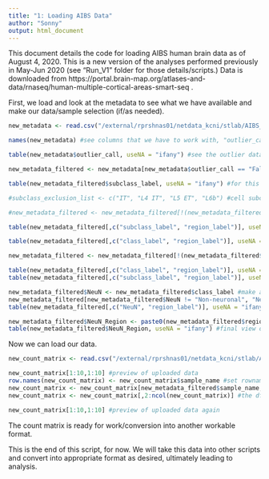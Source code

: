 ```yaml
---
title: "1: Loading AIBS Data"
author: "Sonny"
output: html_document
---
```


This document details the code for loading AIBS human brain data as of August 4, 2020. This is a new version of the analyses performed previously in May-Jun 2020 (see "Run_V1" folder for those details/scripts.) Data is downloaded from https://portal.brain-map.org/atlases-and-data/rnaseq/human-multiple-cortical-areas-smart-seq .

First, we load and look at the metadata to see what we have available and make our data/sample selection (if/as needed).

```r

new_metadata <- read.csv("/external/rprshnas01/netdata_kcni/stlab/AIBS_scRNAseq_2019/human/metadata.csv", stringsAsFactors=FALSE) #this file corresponds to https://idk-etl-prod-download-bucket.s3.amazonaws.com/aibs_human_ctx_smart-seq/metadata.csv , we are using FALSE for strings as factors so that we can edit and order them later

names(new_metadata) #see columns that we have to work with, "outlier_call" and "subclass_label" are of interest to us here

table(new_metadata$outlier_call, useNA = "ifany") #see the outlier data; there are 1985 "outliers", likely corresponding to "tome_sample_meta_filtered$class_label == 'Exclude'" from Run_V1

new_metadata_filtered <- new_metadata[new_metadata$outlier_call == "False",] #filter out outliers

table(new_metadata_filtered$subclass_label, useNA = "ifany") #for this demo/workbook, we will be working with subclass labels; this is to let us see what data we have

#subclass_exclusion_list <- c("IT", "L4 IT", "L5 ET", "L6b") #cell subclasses that we are excluding; in this case, we are excluding them because they are very general and vague and could steal/obscure markers from the other, more defined cell types (if needed/as desired)

#new_metadata_filtered <- new_metadata_filtered[!(new_metadata_filtered$subclass_label %in% subclass_exclusion_list),] #filter data based on subclass exclusion (if needed/as desired)

table(new_metadata_filtered[,c("subclass_label", "region_label")], useNA = "ifany") #we can see from this that non-neuronal cell types have drastically decreased sample sizes when split to brain regions; we will pick neurons from MTG and CgG as well as non-neuronal cell types from all brain regions for our demo/this project

table(new_metadata_filtered[,c("class_label", "region_label")], useNA = "ifany") #re-illustrate the point above

new_metadata_filtered <- new_metadata_filtered[!(new_metadata_filtered$class_label!="Non-neuronal") | (new_metadata_filtered$region_label %in% c("CgG", "MTG")),] #filter out neurons from regions other than CgG or MTG

table(new_metadata_filtered[,c("class_label", "region_label")], useNA = "ifany") #see our sample distribution now
table(new_metadata_filtered[,c("subclass_label", "region_label")], useNA = "ifany") #see our sample distribution now

new_metadata_filtered$NeuN <- new_metadata_filtered$class_label #make a new variable for classifying as neuron/nonneuron
new_metadata_filtered[new_metadata_filtered$NeuN != "Non-neuronal", "NeuN"] <- "Neuronal" #change gabaergic/glutamatergic to Neuronal
table(new_metadata_filtered[,c("NeuN", "region_label")], useNA = "ifany") #see our sample distribution now

new_metadata_filtered$NeuN_Region <- paste0(new_metadata_filtered$region_label, "_", new_metadata_filtered$NeuN) #this variable will help us remove MTG or CgG neurons later in the analysis
table(new_metadata_filtered$NeuN_Region, useNA = "ifany") #final view of our sample distribution

```

Now we can load our data.


```r

new_count_matrix <- read.csv("/external/rprshnas01/netdata_kcni/stlab/AIBS_scRNAseq_2019/human/matrix.csv", stringsAsFactors=FALSE) #this file corresponds to https://idk-etl-prod-download-bucket.s3.amazonaws.com/aibs_human_ctx_smart-seq/matrix.csv 

new_count_matrix[1:10,1:10] #preview of uploaded data
row.names(new_count_matrix) <- new_count_matrix$sample_name #set rownames
new_count_matrix <- new_count_matrix[new_metadata_filtered$sample_name,] #filter for the cells we specified previously
new_count_matrix <- new_count_matrix[,2:ncol(new_count_matrix)] #the df so far has samples as the first column, which is generally not desired for many situations. Thus, we set the row names to the first column and remove the first column; careful to run this only ONCE

new_count_matrix[1:10,1:10] #preview of uploaded data again

```

The count matrix is ready for work/conversion into another workable format.

This is the end of this script, for now. We will take this data into other scripts and convert into appropriate format as desired, ultimately leading to analysis.
